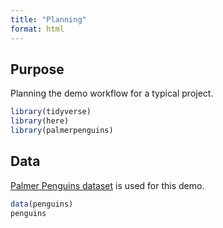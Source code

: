 ```yaml
---
title: "Planning"
format: html
---
```


## Purpose

Planning the demo workflow for a typical project.

```r
library(tidyverse)
library(here)
library(palmerpenguins)
```


## Data

[Palmer Penguins dataset](https://allisonhorst.github.io/palmerpenguins/) is used for this demo.

```r
data(penguins)
penguins
```

